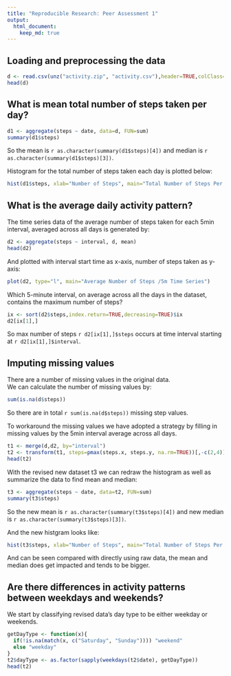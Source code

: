 ```yaml
---
title: "Reproducible Research: Peer Assessment 1"
output: 
  html_document:
    keep_md: true
---
```



## Loading and preprocessing the data

```r
d <- read.csv(unz("activity.zip", "activity.csv"),header=TRUE,colClass=c("numeric","Date","numeric"))
head(d)
```

## What is mean total number of steps taken per day?

```r
d1 <- aggregate(steps ~ date, data=d, FUN=sum)
summary(d1$steps)
```

So the mean is `r as.character(summary(d1$steps)[4])` and median is `r as.character(summary(d1$steps)[3])`.

Histogram for the total number of steps taken each day is plotted below:
```r
hist(d1$steps, xlab="Number of Steps", main="Total Number of Steps Per Day")
```

## What is the average daily activity pattern?

The time series data of the average number of steps taken for each 5min interval, averaged across all days is generated by:
```r
d2 <- aggregate(steps ~ interval, d, mean)
head(d2)
```

And plotted with interval start time as x-axis, number of steps taken as y-axis:
```r
plot(d2, type="l", main="Average Number of Steps /5m Time Series")
```

Which 5-minute interval, on average across all the days in the dataset, contains the maximum number of steps?
```r
ix <- sort(d2$steps,index.return=TRUE,decreasing=TRUE)$ix
d2[ix[1],]
```

So max number of steps `r d2[ix[1],]$steps` occurs at time interval starting at `r d2[ix[1],]$interval`.

## Imputing missing values

There are a number of missing values in the original data.  
We can calculate the number of missing values by:
```r
sum(is.na(d$steps))
```

So there are in total `r sum(is.na(d$steps))` missing step values.

To workaround the missing values we have adopted a strategy by filling in missing values by the 5min interval average across all days. 
```r
t1 <- merge(d,d2, by="interval")
t2 <- transform(t1, steps=pmax(steps.x, steps.y, na.rm=TRUE))[,-c(2,4)]
head(t2)
```

With the revised new dataset t3 we can redraw the histogram as well as summarize the data to find mean and median:
```r
t3 <- aggregate(steps ~ date, data=t2, FUN=sum)
summary(t3$steps)
```

So the new mean is `r as.character(summary(t3$steps)[4])` and new median is `r as.character(summary(t3$steps)[3])`.

And the new histgram looks like:
```r
hist(t3$steps, xlab="Number of Steps", main="Total Number of Steps Per Day (revised)")
```

And can be seen compared with directly using raw data, the mean and median does get impacted and tends to be bigger.

## Are there differences in activity patterns between weekdays and weekends?

We start by classifying revised data's day type to be either weekday or weekends.
```r
getDayType <- function(x){
  if(!is.na(match(x, c("Saturday", "Sunday")))) "weekend"
  else "weekday"
}
t2$dayType <- as.factor(sapply(weekdays(t2$date), getDayType))
head(t2)
```

